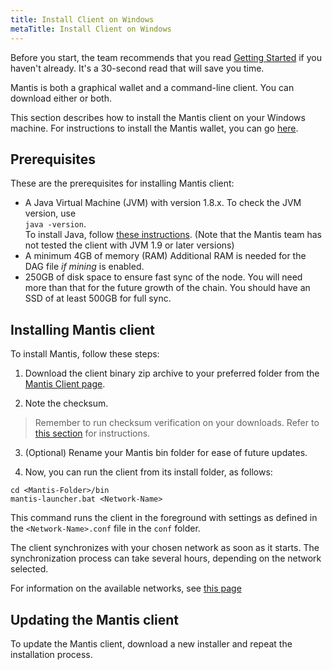 ```yaml
---
title: Install Client on Windows
metaTitle: Install Client on Windows
---
```

Before you start, the team recommends that you read [Getting Started](/first-steps/getting-started) if you haven't already. It's a 30-second read that will save you time.

Mantis is both a graphical wallet and a command-line client. You can download either or both.

This section describes how to install the Mantis client on your Windows machine. For instructions to install the Mantis wallet, you can go [here](/install/-install-wallet-windows).


## Prerequisites

These are the prerequisites for installing Mantis client:
* A Java Virtual Machine (JVM) with version 1.8.x.
    To check the JVM version, use  
     `java -version`.  
    To install Java, follow [these instructions](https://java.com/en/download/help/download_options.html).
    (Note that the Mantis team has not tested the client with JVM 1.9 or later versions)
* A minimum 4GB of memory (RAM)
    Additional RAM is needed for the DAG file _if mining_ is enabled.
* 250GB of disk space to ensure fast sync of the node. You will need more than that for the future growth of the chain. You should have an SSD of at least 500GB for full sync.

## Installing Mantis client

To install Mantis, follow these steps:
1. Download the client binary zip archive to your preferred folder from the [Mantis Client page](https://github.com/input-output-hk/mantis/releases/latest).

2. Note the checksum.
> Remember to run checksum verification on your downloads. Refer to [this section](/how-tos/how-check-hash-windows) for instructions.

3. (Optional) Rename your Mantis bin folder for ease of future updates.

4. Now, you can run the client from its install folder, as follows:

```
cd <Mantis-Folder>/bin
mantis-launcher.bat <Network-Name>
```

This command runs the client in the foreground with settings as defined in the `<Network-Name>.conf` file in the `conf` folder.

The client synchronizes with your chosen network as soon as it starts. The synchronization process can take several hours, depending on the network selected.

For information on the available networks, see [this page](/learn/mantis-client-wallet)

## Updating the Mantis client

To update the Mantis client, download a new installer and repeat the installation process.
